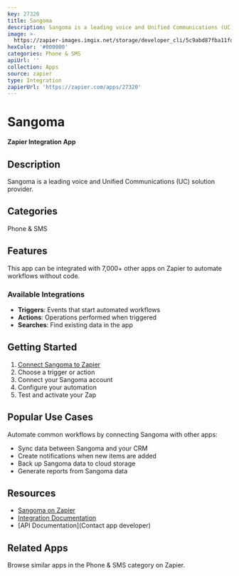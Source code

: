 ```yaml
---
key: 27320
title: Sangoma
description: Sangoma is a leading voice and Unified Communications (UC) solution provider.
image: >-
  https://zapier-images.imgix.net/storage/developer_cli/5c9abd87fba11fd726866451202d8a20_2.png?auto=format%2Ccompress&ixlib=python-3.0.0&q=50
hexColor: '#000000'
categories: Phone & SMS
apiUrl: ''
collection: Apps
source: zapier
type: Integration
zapierUrl: 'https://zapier.com/apps/27320'
---
```

# Sangoma

**Zapier Integration App**

## Description

Sangoma is a leading voice and Unified Communications (UC) solution provider.

## Categories

Phone & SMS

## Features

This app can be integrated with 7,000+ other apps on Zapier to automate workflows without code.

### Available Integrations

- **Triggers**: Events that start automated workflows
- **Actions**: Operations performed when triggered
- **Searches**: Find existing data in the app

## Getting Started

1. [Connect Sangoma to Zapier](https://zapier.com/apps/27320)
2. Choose a trigger or action
3. Connect your Sangoma account
4. Configure your automation
5. Test and activate your Zap

## Popular Use Cases

Automate common workflows by connecting Sangoma with other apps:

- Sync data between Sangoma and your CRM
- Create notifications when new items are added
- Back up Sangoma data to cloud storage
- Generate reports from Sangoma data

## Resources

- [Sangoma on Zapier](https://zapier.com/apps/27320)
- [Integration Documentation](https://zapier.com/apps/27320/integrations)
- [API Documentation](Contact app developer)

## Related Apps

Browse similar apps in the Phone & SMS category on Zapier.
